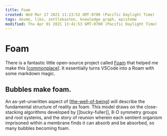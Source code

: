 ```yaml
---
title: Foam
created: Wed Mar 17 2021 11:23:53 GMT-0700 (Pacific Daylight Time)
tags: devmo, libs, zettlekasten, knowledge graph, episteme
modified: Thu Apr 01 2021 13:41:53 GMT-0700 (Pacific Daylight Time)
---
```


# Foam

There is a fantastic little open-source project called [Foam](https://foambubble.github.io) that helped me make this [[commonplace]]. It essentially turns VSCode into a Roam with some markdown magic.

## Bubbles make foam.

An as-yet-unwritten aspect of [[the-well-of-being]] will describe the fundamental structure of reality as foam. This model draws on the close-stacking algorithms developed by [[bucky-fuller]], 8-D symmetry groups and root systems, and the story of reunion wherein each sentient organism imprisoned within a membrane finds it can absorb and be absorbed, so many bubbles becoming foam.

[//begin]: # "Autogenerated link references for markdown compatibility"
[commonplace]: commonplace "Commonplace"
[the-well-of-being]: the-well-of-being "The Well of Being"
[//end]: # "Autogenerated link references"
